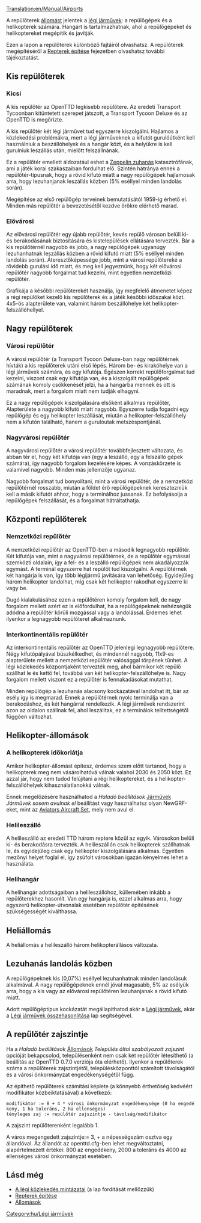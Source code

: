 [[Translation:en/Manual/Airports]]


A repülőterek [[hu/Manual/Állomások|állomást]] jelentek a [[hu/Manual/Légi járművek|légi járművek]]: a repülőgépek és a helikopterek számára. Hangárt is tartalmazhatnak, ahol a repülőgépeket és helikoptereket megépítik és javítják. 

Ezen a lapon a repülőterek különböző fajtáiról olvashatsz. A repülőterek megépítéséről a [[hu/Manual/Repterek építése|Repterek építése]] fejezetben olvashatsz további tájékoztatást.

==Kis repülőterek==

===Kicsi===
{{hu/Repülőterek|Fullname=Kis repülőtér|image=airport_s.png|Entry=|Runways=1|Ramps=2|Heli=1 <br>(a terminálnál)|size=3 x 4|hangars=1|catchment=4|noise=3}}

A kis repülőtér az OpenTTD legkisebb repülőtere. Az eredeti Transport Tycoonban kitüntetett szerepet játszott, a Transport Tycoon Deluxe és az  OpenTTD is megőrizte.

A kis repülőtér két légi járművet tud egyszerre kiszolgálni. Hajlamos a közlekedési problémákra, mert a légi járműveknek a kifutót gurulóútként kell használniuk a beszállóhelyek és a hangár közt, és a helyükre is kell gurulniuk leszállás után, mielőtt felszállnának. 

Ez a repülőtér emellett áldozatául eshet a [[hu/Manual/Katasztrófák#Zeppelin zuhanás|Zeppelin zuhanás]] katasztrófának, ami a játék korai szakaszaiban fordulhat elő. Szintén hátránya ennek a repülőtér-típusnak, hogy a rövid kifutó miatt a nagy repülőgépek hajlamosak arra, hogy lezuhanjanak leszállás közben (5% eséllyel minden landolás során).

Megépítése az első repülőgép terveinek bemutatásától 1959-ig érhető el. Minden más repülőtér a bevezetésétől kezdve örökre elérhető marad.

{{en/-}}

===Elővárosi===
{{hu/Repülőterek|Fullname=Elővárosi repülőtér|image=Commuterairport.png|imagewidth=300px|Entry=1983|Runways=1|Ramps=3|Heli=2|size=4 x 5|hangars=1|catchment=4|noise=4}}

Az elővárosi repülőtér egy újabb repülőtér, kevés repülő városon belüli ki- és berakodásának biztosítására és kistelepülések ellátására tervezték. Bár a kis repülőtérnél nagyobb és jobb, a nagy repülőgépek ugyanúgy lezuhanhatnak leszállás közben a rövid kifutó miatt (5% eséllyel minden landolás során).  Áteresztőképessége jobb, mint a városi repülőtereké a rövidebb gurulási idő miatt, és meg kell jegyeznünk, hogy két elővárosi repülőtér nagyobb forgalmat tud kezelni, mint egyetlen nemzetközi repülőtér.

Grafikája a későbbi repülőterekét használja, így megfelelő átmenetet képez a régi repülőket kezelő kis repülőterek és a játék későbbi időszakai közt. 4x5-ös alapterülete van, valamint három beszállóhelye két helikopter-felszállóhellyel. 

{{en/-}}

==Nagy repülőterek==

===Városi repülőtér===
{{hu/Repülőterek|Fullname=Városi repülőtér|image=airport_c.PNG|imagewidth=300px|Entry=1955|Runways=1|Ramps=3|Heli=1 (a <br>termináloknál)|size=6 x 6|hangars=1|catchment=5|noise=5}}

A városi repülőtér (a Transport Tycoon Deluxe-ban nagy repülőtérnek hívták) a kis repülőterek utáni első lépés. Három be- és kirakóhelye van a légi járművek számára, és egy kifutója. Egészen korrekt repülőforgalmat tud kezelni, viszont csak egy kifutója van, és a kiszolgált repülőgépek számának komoly csökkenését jelzi, ha a hangárba mennek és ott is maradnak, mert a forgalom miatt nem tudják elhagyni.

Ez a nagy repülőgépek kiszolgálására elsőként alkalmas repülőtér, Alapterülete a nagyobb kifutó miatt nagyobb. Egyszerre tudja fogadni egy repülőgép és egy helikopter leszállását, miután a helikopter-felszállóhely nem a kifutón található, hanem a gurulóutak metszéspontjánál.

{{en/-}}

===Nagyvárosi repülőtér===
{{hu/Repülőterek|Fullname=Nagyvárosi repülőtér|image=airport_m.png|imagewidth=300px|Entry=1980|Runways=2|Ramps=3|Heli=1<br>(a termináloknál)|size=6 x 6|hangars=1|catchment=6|noise=8}}

A nagyvárosi repülőtér a városi repülőtér továbbfejlesztett változata, és abban tér el, hogy két kifutója van (egy a leszálló, egy a felszálló gépek számára), így nagyobb forgalom kezelésére képes. A vonzáskörzete is valamivel nagyobb. Minden más jellemzője ugyanaz.

Nagyobb forgalmat tud bonyolítani, mint a városi repülőtér, de a nemzetközi repülőtérnél rosszabb, miután a földet érő repülőgépeknek keresztezniük kell a másik kifutót ahhoz, hogy a terminálhoz jussanak. Ez befolyásolja a repülőgépek felszállását, és a forgalmat hátráltathatja. 

{{en/-}}

==Központi repülőterek==

===Nemzetközi repülőtér===
{{hu/Repülőterek|Fullname=Nemzetközi repülőtér|image=airport_i.png|imagewidth=300px|Entry=1990|Runways=2|Ramps=6|Heli=2|size=7 x 7|hangars=2|catchment=8|noise=17}}

A nemzetközi repülőtér az OpenTTD-ben a második legnagyobb repülőtér. Két kifutója van, mint a nagyvárosi repülőtérnek, de a repülőtér egymással szemközti oldalain, így a fel- és a leszálló repülőgépek nem akadályozzák egymást. A terminál egyszerre hat repülőt tud kiszolgálni. A repülőtérnek két hangárja is van, így több légijármű javítására van lehetőség. Egyidejűleg három helikopter landolhat, míg csak két helikopter rakodhat egyszerre ki vagy be.

Dugó kialakulásához ezen a repülőtéren komoly forgalom kell, de nagy forgalom mellett azért ez is előfordulhat, ha a repülőgépeknek nehézségük adódna a repülőtér körüli mozgással vagy a landolással. Érdemes lehet ilyenkor a legnagyobb repülőteret alkalmaznunk.
{{en/-}}

===Interkontinentális repülőtér===
{{hu/Repülőterek|Fullname=Interkontinentális repülőtér|image=Intercontinentalairport.png|imagewidth=300px|Entry=2002|Runways=4 <br>(két felszálló,<br>két leszálló)|Ramps=8|Heli=2|size=11 x 9|hangars=2|catchment=10|noise=25}}

Az interkontinentális repülőtér az OpenTTD jelenlegi legnagyobb repülőtere. Négy kifutópályával büszkélkedhet, és mindennél nagyobb, 11x9-es alapterülete mellett a nemzetközi repülőtér valósággal törpének tűnhet. A légi közlekedés központjaként tervezték meg, ahol bármikor két repülő szállhat le és kettő fel, továbbá van két helikopter-felszállóhelye is. Nagy forgalom mellett viszont ez a repülőtér is fennakadásokat mutathat.

Minden repülőgép a lezuhanás alacsony kockázatával landolhat itt, bár az esély így is megmarad. Ennek a repülőtérnek nyolc terminálja van a berakodáshoz, és két hangárral rendelkezik. A légi járművek rendszerint azon az oldalon szállnak fel, ahol leszálltak, ez a terminálok telítettségétől függően változhat.

{{en/-}}

==Helikopter-állomások==
===A helikopterek időkorlátja===
Amikor helikopter-állomást építesz, érdemes szem előtt tartanod, hogy a helikopterek meg nem vásárolhatóvá válnak valahol 2030 és 2050 közt. Ez azzal jár, hogy nem tudod  felújítani a régi helikoptereket, és a helikopter-felszállóhelyek kihasználatlanokká válnak.

Ennek megelőzésére használhatod a ''Haladó beállítások'' [[hu/Haladó beállítások/Járművek|Járművek]] ''Járművek sosem avulnak el'' beállítást vagy használhatsz olyan NewGRF-eket, mint az [[hu/Aviators Aircraft Set|Aviators Aircraft Set]], mely nem avul el.

===Helileszálló===
{{hu/Repülőterek|Fullname=Helileszálló|image=Heliport.png|Entry=1963|Runways=nincs|Ramps=nincs|Heli=1|size=1 x 1|hangars=nincs|catchment=4|noise=1}}

A helileszálló az eredeti TTD három reptere közül az egyik. Városokon belüli ki- és berakodásra tervezték. A helileszállón csak helikopterek szállhatnak le, és egyidejűleg csak egy helikopter kiszolgálására alkalmas. Egyetlen mezőnyi helyet foglal el, így zsúfolt városokban igazán kényelmes lehet a használata. 

{{en/-}}

===Helihangár===
{{hu/Repülőterek|Fullname=Helihangár|image=Helidepot.png|Entry=1976|Runways=nincs|Ramps=nincs|Heli=1|size=2 x 2|hangars=1|catchment=4|noise=2}}

A helihangár adottságaiban a helileszállóhoz, küllemében inkább a repülőterekhez hasonlít. Van egy hangárja is, ezzel alkalmas arra, hogy egyszerű helikopter-útvonalak esetében repülőtér építésének szükségességét kiválthassa.

{{en/-}}

==Heliállomás==
{{hu/Repülőterek|Fullname=Heliállomás|image=Helistation.png|Entry=1980|Runways=nincs|Ramps=nincs|Heli=3|size=2 x 4|hangars=1|catchment=4|noise=3}}

A heliállomás a helileszálló három helikopterállásos változata. 

{{en/-}}

==Lezuhanás landolás közben==
A repülőgépeknek kis (0,07%) eséllyel lezuhanhatnak minden landolásuk alkalmával. A nagy repülőgépeknek ennél jóval magasabb, 5% az esélyük arra, hogy a kis vagy az elővárosi repülőtéren lezuhanjanak a rövid kifutó miatt.

Adott repülőgéptípus kockázatát megállapíthatod akár a [[hu/Manual/Légi járművek|Légi járművek]], akár a  [[hu/Légi járművek összehasonlítása|Légi járművek összehasonlítása]] lap segítségével.

==A repülőtér zajszintje==

Ha a ''Haladó beállítások'' [[hu/Haladó beállítások/Állomások|Állomások]] ''Település által szabályozott zajszint'' opcióját bekapcsolod, településenként nem csak két repülőtér létesíthető (a beállítás az OpenTTD 0.7.0 verziója óta elérhető). Ilyenkor a repülőterek száma a repülőterek zajszintjétől, településközponttól számított távolságától és a városi önkormányzat engedékenységétől függ.

Az építhető repülőterek számítási képlete (a könnyebb érthetőség kedvéért modifikátor közbeiktatásával) a következő:

 modifikátor := 8 + 4 * városi önkormányzat engedékenysége (0 ha engedékeny, 1 ha toleráns, 2 ha ellenséges)
 tényleges zaj := repülőtér zajszintje - távolság/modifikátor

A zajszint repülőterenként legalább 1.

A város megengedett zajszintje:= 3, + a népességszám osztva egy állandóval. Az állandót az openttd.cfg-ben lehet megváltoztatni, alapértelmezett értékei: 800 az engedékeny, 2000 a toleráns és 4000 az ellenséges városi önkormányzat esetében.

==Lásd még==
*[[en/Air Traffic Patterns|A légi közlekedés mintázatai]] (a lap fordítását mellőzzük)
*[[hu/Manual/Repterek építése|Repterek építése]]
*[[hu/Manual/Állomások|Állomások]]

[[Category:hu/Légi járművek]]